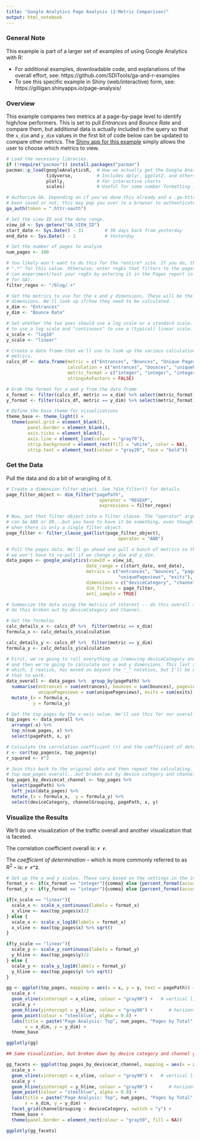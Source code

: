 ```yaml
---
title: "Google Analytics Page Analysis (2-Metric Comparison)"
output: html_notebook
---
```


### General Note
This example is part of a larger set of examples of using Google Analytics with R:

* For additional examples, downloadable code, and explanations of the overall effort, see: https://github.com/SDITools/ga-and-r-examples
* To see this specific example in Shiny (web/interactive) form, see: https://gilligan.shinyapps.io/page-analysis/

### Overview

This example compares two metrics at a page-by-page level to identify high/low performers. This is set to pull *Entrances* and *Bounce Rate* and compare them, but additional data is actually included in the query so that the `x_dim` and `y_dim` values in the first bit of code below can be updated to compare other metrics. The [Shiny app for this example](https://gilligan.shinyapps.io/page-analysis/) simply allows the user to choose which metrics to view.

```r

# Load the necessary libraries. 
if (!require("pacman")) install.packages("pacman")
pacman::p_load(googleAnalyticsR,  # How we actually get the Google Analytics data
               tidyverse,         # Includes dplyr, ggplot2, and others; very key!
               plotly,            # For interactive charts
               scales)            # Useful for some number formatting in the visualizations

# Authorize GA. Depending on if you've done this already and a .ga-httr-oauth file has
# been saved or not, this may pop you over to a browser to authenticate.
ga_auth(token = ".httr-oauth")

# Set the view ID and the date range. 
view_id <- Sys.getenv("GA_VIEW_ID")
start_date <- Sys.Date() - 31        # 30 days back from yesterday
end_date <- Sys.Date() - 1           # Yesterday

# Set the number of pages to analyze
num_pages <- 100

# You likely won't want to do this for the *entire* site. If you do, then simply enter
# ".*" for this value. Otherwise, enter regEx that filters to the pages of interest (you
# can experiment/test your regEx by entering it in the Pages report in the web interface
# for GA).
filter_regex <- "/blog/.+"

# Set the metrics to use for the x and y dimensions. These will be the "nice label"
# dimensions. We'll look up if/how they need to be calculated.
x_dim <- "Entrances"
y_dim <- "Bounce Rate"

# Set whether the two axes should use a log scale or a standard scale. Set to "log10"
# to use a log scale and "continuous" to use a (typical) linear scale.
x_scale <- "log10"
y_scale <- "linear"

# Create a date frame that we'll use to look up the various calculations for different
# metrics.
calcs_df <- data.frame(metric = c("Entrances", "Bounces", "Unique Pageviews", "Pageviews", "Exits", "Bounce Rate", "Exit Rate"),
                       calculation = c("entrances", "bounces", "uniquePageviews", "pageviews", "exits", "bounces/entrances", "exits/pageviews"),
                       metric_format = c("integer", "integer", "integer", "integer", "integer", "percentage", "percentage"),
                       stringsAsFactors = FALSE)

# Grab the format for x and y from the data frame
x_format <- filter(calcs_df, metric == x_dim) %>% select(metric_format) %>% as.character()
y_format <- filter(calcs_df, metric == y_dim) %>% select(metric_format) %>% as.character()

# Define the base theme for visualizations
theme_base <- theme_light() +
  theme(panel.grid = element_blank(),
        panel.border = element_blank(),
        axis.ticks = element_blank(),
        axis.line = element_line(colour = "gray70"),
        strip.background = element_rect(fill = "white", color = NA),
        strip.text = element_text(colour = "gray20", face = "bold"))

```

### Get the Data

Pull the data and do a bit of wrangling of it.

```r

# Create a dimension filter object. See ?dim_filter() for details. 
page_filter_object <- dim_filter("pagePath", 
                                   operator = "REGEXP",
                                   expressions = filter_regex)

# Now, put that filter object into a filter clause. The "operator" argument is moot -- it 
# can be AND or OR...but you have to have it be something, even though it doesn't do anything
# when there is only a single filter object.
page_filter <- filter_clause_ga4(list(page_filter_object),
                                          operator = "AND")

# Pull the pages data. We'll go ahead and pull a bunch of metrics so that
# we won't have to re-pull if we change x_dim and y_dim.
data_pages <- google_analytics(viewId = view_id,
                              date_range = c(start_date, end_date),
                              metrics = c("entrances", "bounces", "pageviews", 
                                          "uniquePageviews", "exits"),
                              dimensions = c("deviceCategory", "channelGrouping", "pagePath"),
                              dim_filters = page_filter,
                              anti_sample = TRUE)

# Summarize the data using the metrics of interest -- do this overall and then 
# do this broken out by deviceCategory and Channel.

# Get the formulas
calc_details_x <- calcs_df %>%  filter(metric == x_dim)
formula_x <- calc_details_x$calculation

calc_details_y <- calcs_df %>%  filter(metric == y_dim)
formula_y <- calc_details_y$calculation

# First, we're going to roll everything up (removing deviceCategory and channelGrouping), 
# and then we're going to calculate our x and y dimensions. This last step requires NSE,
# which, I realize, has moved on beyond the "_" notation, but I'll be damned if I could get
# that to work.
data_overall <- data_pages %>%  group_by(pagePath) %>% 
  summarise(entrances = sum(entrances), bounces = sum(bounces), pageviews = sum(pageviews),
            uniquePageviews = sum(uniquePageviews), exits = sum(exits)) %>% 
  mutate_(x = formula_x,
          y = formula_y)

# Get the top pages by the x-axis value. We'll use this for our overall plot
top_pages <- data_overall %>% 
  arrange(-x) %>% 
  top_n(num_pages, x) %>% 
  select(pagePath, x, y)

# Calculate the correlation coefficient (r) and the coefficient of determination (r^2)
r <- cor(top_pages$x, top_pages$y)
r_squared <- r^2

# Join this back to the original data and then repeat the calculating. This will give us the
# top num_pages overall...but broken out by device category and channel
top_pages_by_devicecat_channel <- top_pages %>% 
  select(pagePath) %>% 
  left_join(data_pages) %>% 
  mutate_(x = formula_x,  y = formula_y) %>% 
  select(deviceCategory, channelGrouping, pagePath, x, y)

```

### Visualize the Results

We'll do one visualization of the traffic overall and another visualization that is faceted.

The correlation coefficient overall is: **`r r`**.

The _coefficient of determination_ -- which is more commonly referred to as R^2^ -- is: **`r r^2`**.

```r

# Set up the x and y scales. These vary based on the settings in the initial chunk
format_x <- if(x_format == "integer"){comma} else {percent_format(accuracy = 1)}
format_y <- if(y_format == "integer"){comma} else {percent_format(accuracy = 1)}

if(x_scale == "linear"){
  scale_x <- scale_x_continuous(labels = format_x)
  x_vline <- max(top_pages$x)/2
} else {
  scale_x <- scale_x_log10(labels = format_x)
  x_vline <- max(top_pages$x) %>% sqrt()
}

if(y_scale == "linear"){
  scale_y <- scale_y_continuous(labels = format_y)
  y_hline <- max(top_pages$y)/2
} else {
  scale_y <- scale_y_log10(labels = format_y)
  y_hline <- max(top_pages$y) %>% sqrt()
}

gg <- ggplot(top_pages, mapping = aes(x = x, y = y, text = pagePath)) +
  scale_x +
  geom_vline(xintercept = x_vline, colour = "gray90") +   # vertical line quadrant divider
  scale_y +
  geom_hline(yintercept = y_hline, colour = "gray90") +      # horizontal line quadrant divider
  geom_point(colour = "steelblue", alpha = 0.8) +
  labs(title = paste("Page Analysis: Top", num_pages, "Pages by Total", x_dim, "-", start_date, "to", end_date),
       x = x_dim, y = y_dim) +
  theme_base

ggplotly(gg)

## Same Visualization, but broken down by device category and channel grouping

gg_facets <- ggplot(top_pages_by_devicecat_channel, mapping = aes(x = x, y = y, text = pagePath)) +
  scale_x +
  geom_vline(xintercept = x_vline, colour = "gray90") +   # vertical line quadrant divider
  scale_y +
  geom_hline(yintercept = y_hline, colour = "gray90") +      # horizontal line quadrant divider
  geom_point(colour = "steelblue", alpha = 0.8) +
  labs(title = paste("Page Analysis: Top", num_pages, "Pages by Total", x_dim, "-", start_date, "to", end_date),
       x = x_dim, y = y_dim) +
  facet_grid(channelGrouping ~ deviceCategory, switch = "y") +
  theme_base +
  theme(panel.border = element_rect(colour = "gray50", fill = NA))

ggplotly(gg_facets)

```


